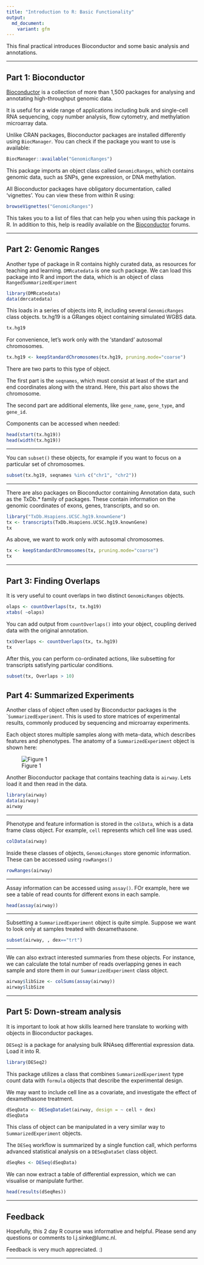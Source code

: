 ```yaml
---
title: "Introduction to R: Basic Functionality"
output: 
  md_document:
    variant: gfm
---
```


This final practical introduces Bioconductor and some basic analysis and annotations.

***

## Part 1: Bioconductor 

[Bioconductor](https://www.bioconductor.org/) is a collection of more than 1,500 packages for analysing and annotating high-throughput genomic data.

It is useful for a wide range of applications including bulk and single-cell RNA sequencing, copy number analysis, flow cytometry, and methylation microarray data.

Unlike CRAN packages, Bioconductor packages are installed differently using `BiocManager`. You can check if the package you want to use is available:

```r
BiocManager::available("GenomicRanges")
```

This package imports an object class called `GenomicRanges`, which contains genomic data, such as SNPs, gene expression, or DNA methylation.

All Bioconductor packages have obligatory documentation, called 'vignettes'. You can view these from within R using:

```r
browseVignettes("GenomicRanges")
```

This takes you to a list of files that can help you when using this package in R. In addition to this, help is readily available on the [Bioconductor](https://support.bioconductor.org) forums.

***

## Part 2: Genomic Ranges

Another type of package in R contains highly curated data, as resources for teaching and learning. `DMRcatedata` is one such package. We can load this package into R and import the data, which is an object of class `RangedSummarizedExperiment`

```r
library(DMRcatedata)
data(dmrcatedata)
```

This loads in a series of objects into R, including several `GenomicRanges` class objects. tx.hg19 is a GRanges object containing simulated WGBS data.

```r
tx.hg19
```

For convenience, let's work only with the 'standard' autosomal chromosomes.

```r
tx.hg19 <- keepStandardChromosomes(tx.hg19, pruning.mode="coarse")
```

There are two parts to this type of object. 

The first part is the `seqnames`, which must consist at least of the start and end coordinates along with the strand. Here, this part also shows the chromosome.

The second part are additional elements, like `gene_name`, `gene_type`, and `gene_id`.

Components can be accessed when needed:

```r
head(start(tx.hg19))
head(width(tx.hg19))
```

***

You can `subset()` these objects, for example if you want to focus on a particular set of chromosomes.

```r
subset(tx.hg19, seqnames %in% c("chr1", "chr2"))
```

***

There are also packages on Bioconductor containing Annotation data, such as the TxDb.* family of packages. These contain information on the genomic coordinates of exons, genes, transcripts, and so on.

```r
library("TxDb.Hsapiens.UCSC.hg19.knownGene")
tx <- transcripts(TxDb.Hsapiens.UCSC.hg19.knownGene)
tx
```

As above, we want to work only with autosomal chromosomes.

```r
tx <- keepStandardChromosomes(tx, pruning.mode="coarse")
tx
```

***

## Part 3: Finding Overlaps

It is very useful to count overlaps in two distinct `GenomicRanges` objects. 

```r
olaps <- countOverlaps(tx, tx.hg19)
xtabs( ~olaps)
```

You can add output from `countOverlaps()` into your object, coupling derived data with the original annotation.

```r
tx$Overlaps <- countOverlaps(tx, tx.hg19)
tx
```

After this, you can perform co-ordinated actions, like subsetting for transcripts satisfying particular conditions.

```r
subset(tx, Overlaps > 10)
```

## Part 4: Summarized Experiments

Another class of object often used by Bioconductor packages is the ``SummarizedExperiment`. This is used to store matrices of experimental results, commonly produced by sequencing and microarray experiments.

Each object stores multiple samples along with meta-data, which describes features and phenotypes. The anatomy of a `SummarizedExperiment` object is shown here:

![Figure 1](https://github.com/molepi/Molecular-Data-Science/blob/master/RIntro_practical/summarizedexperiment.svg)

Another Bioconductor package that contains teaching data is `airway`. Lets load it and then read in the data.

```r
library(airway)
data(airway)
airway
```

***

Phenotype and feature information is stored in the `colData`, which is a data frame class object. For example, `cell` represents which cell line was used.

```r
colData(airway)
```

Inside these classes of objects, `GenomicRanges` store genomic information. These can be accessed using `rowRanges()`

```r
rowRanges(airway)
```

***

Assay information can be accessed using `assay()`. FOr example, here we see a table of read counts for different exons in each sample.

```r
head(assay(airway))
```

***

Subsetting a `SummarizedExperiment` object is quite simple. Suppose we want to look only at samples treated with dexamethasone.

```r
subset(airway, , dex=="trt")
```

***

We can also extract interested summaries from these objects. For instance, we can calculate the total number of reads overlapping genes in each sample and store them in our `SummarizedExperiment` class object.

```r
airway$libSize <- colSums(assay(airway))
airway$libSize
```

***

## Part 5: Down-stream analysis

It is important to look at how skills learned here translate to working with objects in Bioconductor packages.

`DESeq2` is a package for analysing bulk RNAseq differential expression data. Load it into R.

```r
library(DESeq2)
```

This package utilizes a class that combines `SummarizedExperiment` type count data with `formula` objects that describe the experimental design.

We may want to include cell line as a covariate, and investigate the effect of dexamethasone treatment.

```r
dSeqData <- DESeqDataSet(airway, design = ~ cell + dex)
dSeqData
```

This class of object can be manipulated in a very similar way to `SummarizedExperiment` objects. 

The `DESeq` workflow is summarized by a single function call, which performs advanced statistical analysis on a `DESeqDataSet` class object.

```r
dSeqRes <- DESeq(dSeqData)
```

We can now extract a table of differential expression, which we can visualise or manipulate further.

```r
head(results(dSeqRes))
```

***

## Feedback

Hopefully, this 2 day R course was informative and helpful. Please send any questions or comments to l.j.sinke@lumc.nl. 

Feedback is very much appreciated. :)

***
